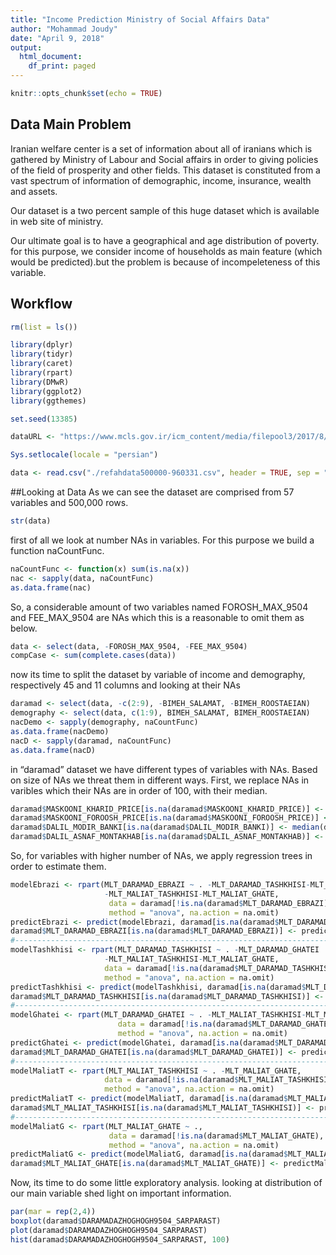 ---
title: "Income Prediction Ministry of Social Affairs Data"
author: "Mohammad Joudy"
date: "April 9, 2018"
output:
  html_document:
    df_print: paged
---

```{r setup, include=FALSE}
knitr::opts_chunk$set(echo = TRUE)
```

## Data Main Problem

Iranian welfare center is a set of information about all of iranians which is gathered by Ministry of Labour and Social affairs in order to giving policies of the field of prosperity and other fields. This dataset is constituted from a vast spectrum of information of demographic, income, insurance, wealth and assets. 

Our dataset is a two percent sample of this huge dataset which is available in web site of ministry.

Our ultimate goal is to have a geographical and age distribution of poverty. for this purpose, we consider income of households as main feature (which would be predicted).but the problem is because of incompeleteness of this variable.

## Workflow

```{r libraries, echo=TRUE, results='hide', warning=FALSE, message=FALSE}

rm(list = ls())

library(dplyr)
library(tidyr)
library(caret)
library(rpart)
library(DMwR)
library(ggplot2)
library(ggthemes)

set.seed(13385)
```

```{r getting data}

dataURL <- "https://www.mcls.gov.ir/icm_content/media/filepool3/2017/8/7164.rar"

Sys.setlocale(locale = "persian")

data <- read.csv("./refahdata500000-960331.csv", header = TRUE, sep = ";")
```

##Looking at Data
As we can see the dataset are comprised from 57 variables and 500,000 rows.
```{r}
str(data)
```
first of all we look at number NAs in variables. For this purpose we build a function naCountFunc.
```{r}
naCountFunc <- function(x) sum(is.na(x))
nac <- sapply(data, naCountFunc)
as.data.frame(nac)
```
So, a considerable amount of two variables named FOROSH_MAX_9504 and FEE_MAX_9504 are NAs which this is a reasonable to omit them as below.
```{r}
data <- select(data, -FOROSH_MAX_9504, -FEE_MAX_9504)
compCase <- sum(complete.cases(data))
```
now its time to split the dataset by variable of income and demography, respectively 45 and 11 columns and looking at their NAs
```{r}
daramad <- select(data, -c(2:9), -BIMEH_SALAMAT, -BIMEH_ROOSTAEIAN)
demography <- select(data, c(1:9), BIMEH_SALAMAT, BIMEH_ROOSTAEIAN)
nacDemo <- sapply(demography, naCountFunc)
as.data.frame(nacDemo)
nacD <- sapply(daramad, naCountFunc)
as.data.frame(nacD)
```
in "daramad" dataset we have different types of variables with NAs. Based on size of NAs we threat them in different ways. First, we replace NAs in varibles which their NAs are in order of 100, with their median. 

```{r}
daramad$MASKOONI_KHARID_PRICE[is.na(daramad$MASKOONI_KHARID_PRICE)] <- median(daramad$MASKOONI_KHARID_PRICE, na.rm = TRUE)
daramad$MASKOONI_FOROOSH_PRICE[is.na(daramad$MASKOONI_FOROOSH_PRICE)] <- median(daramad$MASKOONI_FOROOSH_PRICE, na.rm = TRUE)
daramad$DALIL_MODIR_BANKI[is.na(daramad$DALIL_MODIR_BANKI)] <- median(daramad$DALIL_MODIR_BANKI, na.rm = TRUE)
daramad$DALIL_ASNAF_MONTAKHAB[is.na(daramad$DALIL_ASNAF_MONTAKHAB)] <- median(daramad$DALIL_ASNAF_MONTAKHAB, na.rm = TRUE)
```
So, for variables with higher number of NAs, we apply regression trees in order to estimate them.

```{r}
modelEbrazi <- rpart(MLT_DARAMAD_EBRAZI ~ . -MLT_DARAMAD_TASHKHISI-MLT_DARAMAD_GHATEI
                     -MLT_MALIAT_TASHKHISI-MLT_MALIAT_GHATE, 
                      data = daramad[!is.na(daramad$MLT_DARAMAD_EBRAZI), ], 
                      method = "anova", na.action = na.omit)
predictEbrazi <- predict(modelEbrazi, daramad[is.na(daramad$MLT_DARAMAD_EBRAZI), ])
daramad$MLT_DARAMAD_EBRAZI[is.na(daramad$MLT_DARAMAD_EBRAZI)] <- predictEbrazi
#---------------------------------------------------------------------------------------
modelTashkhisi <- rpart(MLT_DARAMAD_TASHKHISI ~ . -MLT_DARAMAD_GHATEI
                     -MLT_MALIAT_TASHKHISI-MLT_MALIAT_GHATE, 
                     data = daramad[!is.na(daramad$MLT_DARAMAD_TASHKHISI), ], 
                     method = "anova", na.action = na.omit)
predictTashkhisi <- predict(modelTashkhisi, daramad[is.na(daramad$MLT_DARAMAD_TASHKHISI), ])
daramad$MLT_DARAMAD_TASHKHISI[is.na(daramad$MLT_DARAMAD_TASHKHISI)] <- predictTashkhisi
#---------------------------------------------------------------------------------------
modelGhatei <- rpart(MLT_DARAMAD_GHATEI ~ . -MLT_MALIAT_TASHKHISI-MLT_MALIAT_GHATE, 
                        data = daramad[!is.na(daramad$MLT_DARAMAD_GHATEI), ], 
                        method = "anova", na.action = na.omit)
predictGhatei <- predict(modelGhatei, daramad[is.na(daramad$MLT_DARAMAD_GHATEI), ])
daramad$MLT_DARAMAD_GHATEI[is.na(daramad$MLT_DARAMAD_GHATEI)] <- predictGhatei
#---------------------------------------------------------------------------------------
modelMaliatT <- rpart(MLT_MALIAT_TASHKHISI ~ . -MLT_MALIAT_GHATE, 
                     data = daramad[!is.na(daramad$MLT_MALIAT_TASHKHISI), ], 
                     method = "anova", na.action = na.omit)
predictMaliatT <- predict(modelMaliatT, daramad[is.na(daramad$MLT_MALIAT_TASHKHISI), ])
daramad$MLT_MALIAT_TASHKHISI[is.na(daramad$MLT_MALIAT_TASHKHISI)] <- predictMaliatT
#---------------------------------------------------------------------------------------
modelMaliatG <- rpart(MLT_MALIAT_GHATE ~ ., 
                      data = daramad[!is.na(daramad$MLT_MALIAT_GHATE), ], 
                      method = "anova", na.action = na.omit)
predictMaliatG <- predict(modelMaliatG, daramad[is.na(daramad$MLT_MALIAT_GHATE), ])
daramad$MLT_MALIAT_GHATE[is.na(daramad$MLT_MALIAT_GHATE)] <- predictMaliatG
```
Now, its time to do some little exploratory analysis. looking at distribution of our main variable shed light on important information.

```{r}
par(mar = rep(2,4))
boxplot(daramad$DARAMADAZHOGHOGH9504_SARPARAST)
plot(daramad$DARAMADAZHOGHOGH9504_SARPARAST)
hist(daramad$DARAMADAZHOGHOGH9504_SARPARAST, 100)
```